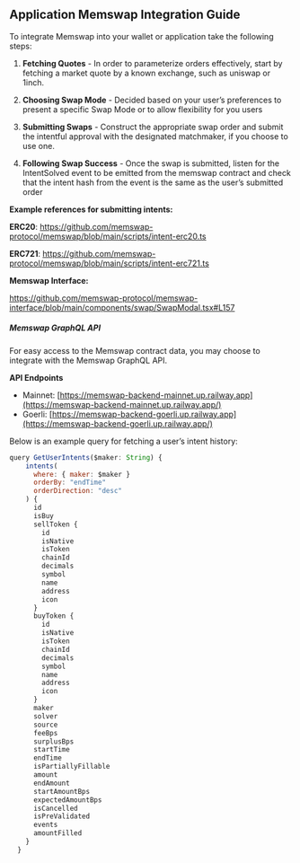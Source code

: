 ## Application Memswap Integration Guide

To integrate Memswap into your wallet or application take the following steps:

1. **Fetching Quotes** - In order to parameterize orders effectively, start by fetching a market quote by a known exchange, such as uniswap or 1inch.

2. **Choosing Swap Mode** - Decided based on your user’s preferences to present a specific Swap Mode or to allow flexibility for you users

3. **Submitting Swaps** - Construct the appropriate swap order and submit the intentful approval with the designated matchmaker, if you choose to use one.

4. **Following Swap Success** - Once the swap is submitted, listen for the IntentSolved event to be emitted from the memswap contract and check that the intent hash from the event is the same as the user’s submitted order

**Example references for submitting intents:**

**ERC20**: https://github.com/memswap-protocol/memswap/blob/main/scripts/intent-erc20.ts

**ERC721**: https://github.com/memswap-protocol/memswap/blob/main/scripts/intent-erc721.ts

**Memswap Interface:**

https://github.com/memswap-protocol/memswap-interface/blob/main/components/swap/SwapModal.tsx#L157

##### Memswap GraphQL API

For easy access to the Memswap contract data, you may choose to integrate with the Memswap GraphQL API.

**API Endpoints**

- Mainnet: [https://memswap-backend-mainnet.up.railway.app](https://memswap-backend-mainnet.up.railway.app/)
- Goerli: [https://memswap-backend-goerli.up.railway.app](https://memswap-backend-goerli.up.railway.app/)

Below is an example query for fetching a user’s intent history:

```js
query GetUserIntents($maker: String) {
    intents(
      where: { maker: $maker }
      orderBy: "endTime"
      orderDirection: "desc"
    ) {
      id
      isBuy
      sellToken {
        id
        isNative
        isToken
        chainId
        decimals
        symbol
        name
        address
        icon
      }
      buyToken {
        id
        isNative
        isToken
        chainId
        decimals
        symbol
        name
        address
        icon
      }
      maker
      solver
      source
      feeBps
      surplusBps
      startTime
      endTime
      isPartiallyFillable
      amount
      endAmount
      startAmountBps
      expectedAmountBps
      isCancelled
      isPreValidated
      events
      amountFilled
    }
  }
```
